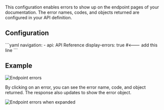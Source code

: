 This configuration enables errors to show up on the endpoint pages of your documentation. The error names, codes, and objects returned are configured in your API definition.

## Configuration

<CodeBlock title="docs.yml">
```yaml
navigation:
  - api: API Reference
    display-errors: true #<--- add this line
```
</CodeBlock>

## Example 

![Endpoint errors](https://fern-image-hosting.s3.amazonaws.com/fern/errors.png)

By clicking on an error, you can see the error name, code, and object returned. The response also updates to show the error object.

![Endpoint errors when expanded](https://fern-image-hosting.s3.amazonaws.com/fern/errors-expanded.png)


